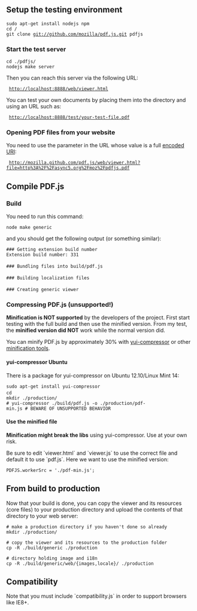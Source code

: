== Setup the testing environment ==

 sudo apt-get install nodejs npm
 cd <website-js-dir>/
 git clone git://github.com/mozilla/pdf.js.git pdfjs

=== Start the test server ===

 cd ./pdfjs/
 nodejs make server

Then you can reach this {{value|nodejs}} server via the following URL:

  http://localhost:8888/web/viewer.html

You can test your own documents by placing them into the {{path|test/}} directory and using an URL such as:

  http://localhost:8888/test/your-test-file.pdf

=== Opening PDF files from your website ===

You need to use the {{attr|file}} parameter in the URL whose value is a full [https://developer.mozilla.org/en-US/docs/JavaScript/Reference/Global_Objects/encodeURI encoded URI]:

  http://mozilla.github.com/pdf.js/web/viewer.html?file=http%3A%2F%2Fasync5.org%2Fmoz%2Fpdfjs.pdf

== Compile PDF.js ==

=== Build ===
You need to run this command:

 node make generic

and you should get the following output (or something similar):

 ### Getting extension build number
 Extension build number: 331
 
 ### Bundling files into build/pdf.js
 
 ### Building localization files
 
 ### Creating generic viewer

=== Compressing PDF.js (unsupported!) ===

'''Minification is NOT supported''' by the developers of the project. First start testing with the full build and then use the minified version. From my test, the '''minified version did NOT''' work while the normal version did.

You can minify PDF.js by approximately 30% with [http://yui.github.com/yuicompressor yui-compressor] or other [http://stackoverflow.com/questions/28932/best-javascript-compressor minification tools].

==== yui-compressor Ubuntu ====

There is a package for yui-compressor on Ubuntu 12.10/Linux Mint 14:

 sudo apt-get install yui-compressor
 cd <pdfjs-dir>
 mkdir ./production/
 # yui-compressor ./build/pdf.js -o ./production/pdf-min.js # BEWARE OF UNSUPPORTED BEHAVIOR

==== Use the minified file ====

'''Minification might break the libs''' using yui-compressor. Use at your own risk.

Be sure to edit `viewer.html` and `viewer.js` to use the correct file and default it to use `pdf.js`. Here we want to use the minified version:

 <!-- viewer.html -->
 <script type="text/javascript" src="./pdf-min.js"></script>

 <!-- viewer.js -->
 PDFJS.workerSrc = './pdf-min.js';

== From build to production ==

Now that your build is done, you can copy the viewer and its resources (core files) to your production directory and upload the contents of that directory to your web server:

 # make a production directory if you haven't done so already
 mkdir ./production/

 # copy the viewer and its resources to the production folder
 cp -R ./build/generic ./production

 # directory holding image and i18n
 cp -R ./build/generic/web/{images,locale}/ ./production

== Compatibility ==

Note that you must include `compatibility.js` in order to support browsers like IE8+.
